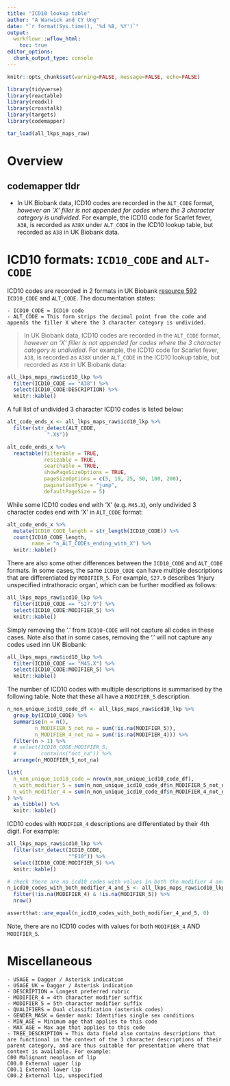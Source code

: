 ```yaml
---
title: "ICD10 lookup table"
author: "A Warwick and CY Ung"
date: "`r format(Sys.time(), '%d %B, %Y')`"
output: 
  workflowr::wflow_html:
    toc: true
editor_options:
  chunk_output_type: console
---
```


```r
knitr::opts_chunk$set(warning=FALSE, message=FALSE, echo=FALSE)
```

```r
library(tidyverse)
library(reactable)
library(readxl)
library(crosstalk)
library(targets)
library(codemapper)

tar_load(all_lkps_maps_raw)
```

# Overview

## codemapper tldr

- In UK Biobank data, ICD10 codes are recorded in the `ALT_CODE` format, *however an 'X' filler is not appended for codes where the 3 character category is undivided*. For example, the ICD10 code for Scarlet fever, `A38`, is recorded as `A38X` under `ALT_CODE` in the ICD10 lookup table, but recorded as `A38` in UK Biobank data.

# ICD10 formats: `ICD10_CODE` and `ALT-CODE`

ICD10 codes are recorded in 2 formats in UK Biobank [resource 592](https://biobank.ndph.ox.ac.uk/ukb/refer.cgi?id=592) `ICD10_CODE` and `ALT_CODE`. The documentation states:

```
- ICD10_CODE = ICD10 code
- ALT_CODE = This form strips the decimal point from the code and appends the filler X where the 3 character category is undivided. 
```

> In UK Biobank data, ICD10 codes are recorded in the `ALT_CODE` format, *however an 'X' filler is not appended for codes where the 3 character category is undivided*. For example, the ICD10 code for Scarlet fever, `A38`, is recorded as `A38X` under `ALT_CODE` in the ICD10 lookup table, but recorded as `A38` in UK Biobank data:

```r
all_lkps_maps_raw$icd10_lkp %>% 
  filter(ICD10_CODE == "A38") %>% 
  select(ICD10_CODE:DESCRIPTION) %>% 
  knitr::kable()
```

A full list of undivided 3 character ICD10 codes is listed below:

```r
alt_code_ends_x <- all_lkps_maps_raw$icd10_lkp %>% 
  filter(str_detect(ALT_CODE,
             ".X$"))

alt_code_ends_x %>% 
  reactable(filterable = TRUE,
            resizable = TRUE,
            searchable = TRUE,
            showPageSizeOptions = TRUE,
            pageSizeOptions = c(5, 10, 25, 50, 100, 200),
            paginationType = "jump",
            defaultPageSize = 5)
```

While some ICD10 codes end with 'X' (e.g. `M45.X`), only undivided 3 character codes end with 'X' in `ALT_CODE` format:

```r
alt_code_ends_x %>% 
  mutate(ICD10_CODE_length = str_length(ICD10_CODE)) %>% 
  count(ICD10_CODE_length, 
        name = "n_ALT_CODEs_ending_with_X") %>% 
  knitr::kable()
```

There are also some other differences between the `ICD10_CODE` and `ALT_CODE` formats. In some cases, the same `ICD10_CODE` can have multiple descriptions that are differentiated by `MODIFIER_5`. For example, `S27.9` describes 'Injury unspecified intrathoracic organ', which can be further modified as follows:

```r
all_lkps_maps_raw$icd10_lkp %>% 
  filter(ICD10_CODE == "S27.9") %>% 
  select(ICD10_CODE:MODIFIER_5) %>% 
  knitr::kable()
```

Simply removing the '.' from `ICD10-CODE` will not capture all codes in these cases. Note also that in some cases, removing the '.' will not capture any codes used inn UK Biobank: 

```r
all_lkps_maps_raw$icd10_lkp %>% 
  filter(ICD10_CODE == "M45.X") %>% 
  select(ICD10_CODE:MODIFIER_5) %>% 
  knitr::kable()
```

The number of ICD10 codes with multiple descriptions is summarised by the following table. Note that these all have a `MODIFIER_5` description.

```r
n_non_unique_icd10_code_df <- all_lkps_maps_raw$icd10_lkp %>% 
  group_by(ICD10_CODE) %>% 
  summarise(n = n(),
         n_MODIFIER_5_not_na = sum(!is.na(MODIFIER_5)),
         n_MODIFIER_4_not_na = sum(!is.na(MODIFIER_4))) %>% 
  filter(n > 1) %>% 
  # select(ICD10_CODE:MODIFIER_5,
  #        contains("not_na")) %>% 
  arrange(n_MODIFIER_5_not_na)

list(
  n_non_unique_icd10_code = nrow(n_non_unique_icd10_code_df),
  n_with_modifier_5 = sum(n_non_unique_icd10_code_df$n_MODIFIER_5_not_na > 0),
  n_with_modifier_4 = sum(n_non_unique_icd10_code_df$n_MODIFIER_4_not_na > 0)
) %>% 
  as_tibble() %>% 
  knitr::kable()
```

ICD10 codes with `MODIFIER_4` descriptions are differentiated by their 4th digit. For example:

```r
all_lkps_maps_raw$icd10_lkp %>% 
  filter(str_detect(ICD10_CODE,
                    "^E10")) %>% 
  select(ICD10_CODE:MODIFIER_5) %>% 
  knitr::kable()
```

```r
# check there are no icd10 codes with values in both the modifier 4 and 5 cols
n_icd10_codes_with_both_modifier_4_and_5 <- all_lkps_maps_raw$icd10_lkp %>% 
  filter(!is.na(MODIFIER_4) & !is.na(MODIFIER_5)) %>% 
  nrow()

assertthat::are_equal(n_icd10_codes_with_both_modifier_4_and_5, 0)
```

Note, there are no ICD10 codes with values for both `MODIFIER_4` AND `MODIFIER_5`.

# Miscellaneous

```
- USAGE = Dagger / Asterisk indication
- USAGE_UK = Dagger / Asterisk indication
- DESCRIPTION = Longest preferred rubric
- MODIFIER_4 = 4th character modifier suffix
- MODIFIER_5 = 5th character modifier suffix
- QUALIFIERS = Dual classification (asterisk codes)
- GENDER_MASK = Gender mask: Identifies single sex conditions
- MIN_AGE = Minimum age that applies to this code
- MAX_AGE = Max age that applies to this code
- TREE_DESCRIPTION = This data field also contains descriptions that are functional in the context of the 3 character descriptions of their parent category, and are thus suitable for presentation where that context is available. For example:
C00 Malignant neoplasm of lip
C00.0 External upper lip
C00.1 External lower lip
C00.2 External lip, unspecified
```
